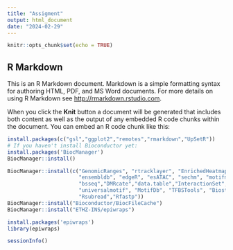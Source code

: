 ```yaml
---
title: "Assigment"
output: html_document
date: "2024-02-29"
---
```


```r
knitr::opts_chunk$set(echo = TRUE)
```

## R Markdown

This is an R Markdown document. Markdown is a simple formatting syntax for authoring HTML, PDF, and MS Word documents. For more details on using R Markdown see <http://rmarkdown.rstudio.com>.

When you click the **Knit** button a document will be generated that includes both content as well as the output of any embedded R code chunks within the document. You can embed an R code chunk like this:

```r
install.packages(c("gsl","ggplot2","remotes","rmarkdown","UpSetR"))
# If you haven't install Bioconductor yet:
install.packages('BiocManager')
BiocManager::install()

BiocManager::install(c("GenomicRanges", "rtracklayer", "EnrichedHeatmap", "AnnotationHub", 
                       "ensembldb", "edgeR", "esATAC", "sechm", "motifmatchr","rGREAT",
                       "bsseq","DMRcate","data.table","InteractionSet","chromVAR","limma",
                       "universalmotif", "MotifDb", "TFBSTools", "Biostrings", "PWMEnrich",
                       "Rsubread","Rfastp"))
BiocManager::install("Bioconductor/BiocFileCache")
BiocManager::install("ETHZ-INS/epiwraps")
```
```r
install.packages('epiwraps')
library(epiwraps)
```

```r
sessionInfo()
```

